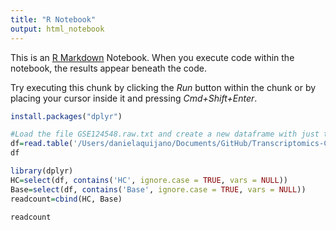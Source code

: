 ```yaml
---
title: "R Notebook"
output: html_notebook
---
```


This is an [R Markdown](http://rmarkdown.rstudio.com) Notebook. When you execute code within the notebook, the results appear beneath the code. 

Try executing this chunk by clicking the *Run* button within the chunk or by placing your cursor inside it and pressing *Cmd+Shift+Enter*. 
```r
install.packages("dplyr")

```

```r
#Load the file GSE124548.raw.txt and create a new dataframe with just the columns with the raw counts for healthy (HC) and CF patients before treatment (Base) and call it readcount. Use the third column (EntrezID) in the original file as the rownames of readcount.
df=read.table('/Users/danielaquijano/Documents/GitHub/Transcriptomics-Course-Projects/source_files/GSE124548.raw.fixed.txt', sep = '\t',header =TRUE)
df
```

```r
library(dplyr) 
HC=select(df, contains('HC', ignore.case = TRUE, vars = NULL))
Base=select(df, contains('Base', ignore.case = TRUE, vars = NULL))
readcount=cbind(HC, Base)
```

```r
readcount
```
```r

```

```r

```

